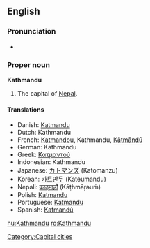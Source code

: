 ==English==

===Pronunciation===
* {{rhymes|uː}}

===Proper noun===
'''Kathmandu'''

# The capital of [[Nepal]].

====Translations====
* Danish: [[Katmandu#Danish|Katmandu]]
* Dutch: Kathmandu
* French: [[Katmandou]], Kathmandu, [[Kātmāndū]]
* German: Kathmandu
* Greek: [[Κατμαντού]]
* Indonesian: Kathmandu
* Japanese: [[カトマンズ]] (Katomanzu)
* Korean: [[카트만두]] (Kateumandu)
* Nepali: [[काठ्माड़ौं]] (Kāṭhmāṛəuṁ)
* Polish: [[Katmandu#Polish|Katmandu]]
* Portuguese: [[Katmandu#Portuguese|Katmandu]]
* Spanish: [[Katmandú]]

[[Category:Capital cities]]

[[hu:Kathmandu]]
[[ro:Kathmandu]]